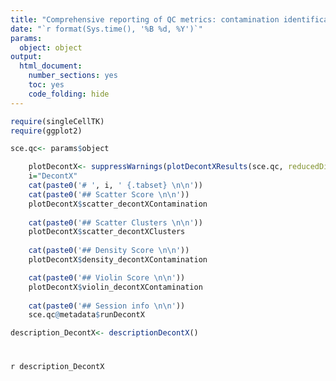 ```yaml
---
title: "Comprehensive reporting of QC metrics: contamination identification using decontX"
date: "`r format(Sys.time(), '%B %d, %Y')`"
params: 
  object: object
output:
  html_document:
    number_sections: yes
    toc: yes
    code_folding: hide
---
```


```r
require(singleCellTK)
require(ggplot2)
```

```r
sce.qc<- params$object
```

```r
    plotDecontX<- suppressWarnings(plotDecontXResults(sce.qc, reducedDimName = "UMAP"))
    i="DecontX"
    cat(paste0('# ', i, ' {.tabset} \n\n'))
    cat(paste0('## Scatter Score \n\n'))
    plotDecontX$scatter_decontXContamination
    
    cat(paste0('## Scatter Clusters \n\n'))
    plotDecontX$scatter_decontXClusters
   
    cat(paste0('## Density Score \n\n'))
    plotDecontX$density_decontXContamination

    cat(paste0('## Violin Score \n\n'))
    plotDecontX$violin_decontXContamination
    
    cat(paste0('## Session info \n\n'))
    sce.qc@metadata$runDecontX
```

```r
description_DecontX<- descriptionDecontX()
```

# {.unlisted .unnumbered .toc-ignore}
`r description_DecontX`
